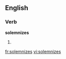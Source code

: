 
==English==

===Verb===
'''solemnizes'''

# {{third-person singular of|solemnize}}

[[fr:solemnizes]]
[[vi:solemnizes]]